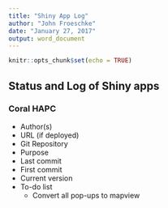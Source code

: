 ```yaml
---
title: "Shiny App Log"
author: "John Froeschke"
date: "January 27, 2017"
output: word_document
---
```


```r
knitr::opts_chunk$set(echo = TRUE)
```

## Status and Log of Shiny apps

### Coral HAPC
* Author(s)
* URL (if deployed)
* Git Repository
* Purpose
* Last commit
* First commit
* Current version
* To-do list
    + Convert all pop-ups to mapview



